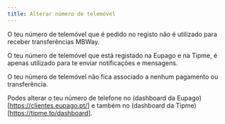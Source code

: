 ```yaml
---
title: Alterar número de telemóvel
---
```


O teu número de telemóvel que é pedido no registo não é utilizado para receber transferências MBWay.

O teu número de telemóvel que está registado na Eupago e na Tipme, é apenas utilizado para te enviar notificações e mensagens.

O teu número de telemóvel não fica associado a nenhum pagamento ou transferência.

Podes alterar o teu número de telefone no (dashboard da Eupago)[https://clientes.eupago.pt/] e também no (dashboard da Tipme)[https://tipme.to/dashboard].
